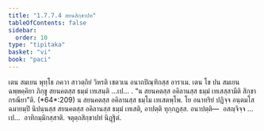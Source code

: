 ```yaml
---
title: "1.7.7.4 สยนสิกฺขาปท"
tableOfContents: false
sidebar:
  order: 10
type: "tipitaka"
basket: "vi"
book: "paci"
---
```



<DynamicBreadcrumb />

<Division number="641" book="paci">

<Paragraph number="2018" book="paci">
เตน สมเยน พุทฺโธ ภควา สาวตฺถิยํ วิหรติ เชตวเน อนาถปิณฺฑิกสฺส อาราเม. เตน โข ปน สมเยน ฉพฺพคฺคิยา ภิกฺขู สยนคตสฺส ธมฺมํ เทเสนฺติ …เป… .
</Paragraph>

<Paragraph number="2019" book="paci">
<Emphasis>“น สยนคตสฺส อคิลานสฺส ธมฺมํ เทเสสฺสามีติ สิกฺขา กรณียา”</Emphasis>ติ. (*64*:<Emphasis>209</Emphasis>)
</Paragraph>

<Paragraph number="2020" book="paci">
น สยนคตสฺส อคิลานสฺส ธมฺโม เทเสตพฺโพ. โย อนาทริยํ ปฏิจฺจ อนฺตมโส ฉมายมฺปิ นิปนฺนสฺส สยนคตสฺส อคิลานสฺส ธมฺมํ เทเสติ, อาปตฺติ ทุกฺกฏสฺส.
</Paragraph>

<Paragraph number="2021" book="paci">
อนาปตฺติ—  อสญฺจิจฺจ …เป…  อาทิกมฺมิกสฺสาติ.

</Paragraph>
</Division>

<Paragraph number="2022" type="center" book="paci">
จตุตฺถสิกฺขาปทํ นิฏฺฐิตํ.
</Paragraph>